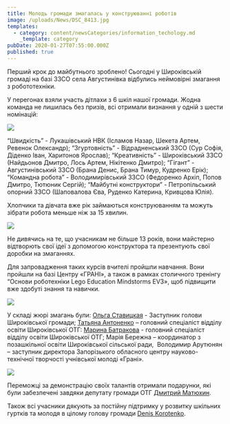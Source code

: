 ```yaml
---
title: Молодь громади змагалась у конструюванні роботів
image: /uploads/News/DSC_8413.jpg
templates:
  - category: content/newsCategories/information_techology.md
    _template: category
pubDate: 2020-01-27T07:55:00.000Z
published: true
---
```


Перший крок до майбутнього зроблено! Сьогодні у Широківській громаді на 
базі ЗЗСО села Августинівка відбулись неймовірні змагання з 
робототехніки.

У перегонах взяли участь дітлахи з 6 шкіл нашої громади. Жодна команда 
не лишилась без призів, всі отримали визнання у одній з шести номінацій:

![](/uploads/News/DSC_8351-1024x678.jpg)

“Швидкість” - Лукашівський НВК (Ісламов Назар, Шекета Артем, Ревенок Олександр);
“Згуртовність” - Відрадненський ЗЗСО (Сур Софія, Діденко Іван, Харитонов Ярослав);
“Креативність” - Широківський ЗЗСО (Найдьонов Дмитро, Лось Артем, Нікітенко Дмитро);
“Гігант” - Августинівський ЗЗСО (Брана Денис, Брана Тимур, Кудренко Ерік);
“Командна робота” - Володимирівський ЗЗСО (Федоренко Архіп, Попов Дмитро, Тютюник Сергій);
“Майбутні конструктори” - Петропільський опорний ЗЗСО (Шаповалова Єва, Руденко Катерина, Кривцова Юлія).

Хлопчики та дівчата вже рік займаються конструюванням та можуть зібрати робота меньше ніж за 15 хвилин.

![](/uploads/News/DSC_8368-1024x678.jpg)

Не дивячись на те, що учасникам не більше 13 років, вони майстерно 
відтворють свої ідеї з допомогою конструктора та презентують свої 
доробки на змаганнях.

Для запровадження таких курсів вчителі пройшли навчання. Вони пройшли на
 базі Центру «ГРАНІ», а також в рамках столичного тренінгу “Основи 
роботехніки Lego Education Mindstorms EV3», щоб підвищити вже здобуті 
знання та навички.

![](/uploads/News/DSC_8394-1024x678.jpg)

У складі жюрі змагань були:
[Ольга Ставицкая](https://www.facebook.com/profile.php?id=100001913212920&__tn__=K-R\&eid=ARDk2MSAPa0EqlHMvuY2tsQ5BrUa_1PnxIyRkBBPBryHEspQ8tt9PheodD_OKIacOHPmy9nXiJhpJ2uJ\&fref=mentions&__xts__%5B0%5D=68.ARACoAfhoocyIAgLSZSWcXfrYZExhTQIjNP_SH4vWtlJueOLp_C9b7zSTz3YI6EzP_V-9GmjSz3E-7Wq4Nk4L_O_qSkGjwrX5kEQV40vBOoMKMLQIhqlaYH0jDnZzK1oPE7-gvCWYhn1ETEZIFdrBqjpt8XalOAIrGx_cu-sCo3DAqXoWyWJ54-V9pvOnzDBiq5P3_QNivz7crU8UI4EqEsHi84D5aGTTyi-Eignq2XYEu4ywjxCYMNcFusppmhfMaL3_Pi9H8WSQLdDwhUdvXPW_krScTMv5V5Vc6kxvn0grd5JB8Hn3JMTHPZ2y26MyZwkfdjNYTGimhZX1qRLSZnmAvuW) - Заступник голови Широківської громади;
[Татьяна Антоненко](https://www.facebook.com/profile.php?id=100007099456899&__tn__=K-R\&eid=ARD564Ehr6tRjyISJAmPa1v4Ckhz7mARfBcArH9K0RGGW5ce90JiNzvttmYy3mrGV7UQvFzkSIMsC17c\&fref=mentions&__xts__%5B0%5D=68.ARACoAfhoocyIAgLSZSWcXfrYZExhTQIjNP_SH4vWtlJueOLp_C9b7zSTz3YI6EzP_V-9GmjSz3E-7Wq4Nk4L_O_qSkGjwrX5kEQV40vBOoMKMLQIhqlaYH0jDnZzK1oPE7-gvCWYhn1ETEZIFdrBqjpt8XalOAIrGx_cu-sCo3DAqXoWyWJ54-V9pvOnzDBiq5P3_QNivz7crU8UI4EqEsHi84D5aGTTyi-Eignq2XYEu4ywjxCYMNcFusppmhfMaL3_Pi9H8WSQLdDwhUdvXPW_krScTMv5V5Vc6kxvn0grd5JB8Hn3JMTHPZ2y26MyZwkfdjNYTGimhZX1qRLSZnmAvuW) – головний спеціаліст відділу освіти Широківської ОТГ:
[Марина Батракова](https://www.facebook.com/profile.php?id=100017208884853&__tn__=K-R\&eid=ARDw6w11ZpZKmwVIKC9Q-QnOsqYj5oNwKNc4u_Rh5fFC502zCYEX-w9jI68lqd619rpC60b1INcR0D9b\&fref=mentions&__xts__%5B0%5D=68.ARACoAfhoocyIAgLSZSWcXfrYZExhTQIjNP_SH4vWtlJueOLp_C9b7zSTz3YI6EzP_V-9GmjSz3E-7Wq4Nk4L_O_qSkGjwrX5kEQV40vBOoMKMLQIhqlaYH0jDnZzK1oPE7-gvCWYhn1ETEZIFdrBqjpt8XalOAIrGx_cu-sCo3DAqXoWyWJ54-V9pvOnzDBiq5P3_QNivz7crU8UI4EqEsHi84D5aGTTyi-Eignq2XYEu4ywjxCYMNcFusppmhfMaL3_Pi9H8WSQLdDwhUdvXPW_krScTMv5V5Vc6kxvn0grd5JB8Hn3JMTHPZ2y26MyZwkfdjNYTGimhZX1qRLSZnmAvuW) - головний спеціаліст відділу освіти Широківської ОТГ;
Марія Бережна – координатор з позашкільної освіти Широківської сільської ради, 
Володимир Арутюнян – заступник директора Запорізького обласного центру науково-технічної творчості учнівської молоді «Грані».

![](/uploads/News/DSC_8327-1024x678.jpg)

Переможці за демонстрацію своїх талантів отримали подарунки, які були забезпечені завдяки депутату громади ОТГ [Дмитрий Матюхин](https://www.facebook.com/profile.php?id=100001956447615&__tn__=K-R\&eid=ARBeaMRrYhoqEJ_PZZdWd-4Z-hdHiD-E7EfiBSraKk9eQLUc9aKJVUeHlSKKWnfkRM-TvEXvumzWwUnS\&fref=mentions&__xts__%5B0%5D=68.ARACoAfhoocyIAgLSZSWcXfrYZExhTQIjNP_SH4vWtlJueOLp_C9b7zSTz3YI6EzP_V-9GmjSz3E-7Wq4Nk4L_O_qSkGjwrX5kEQV40vBOoMKMLQIhqlaYH0jDnZzK1oPE7-gvCWYhn1ETEZIFdrBqjpt8XalOAIrGx_cu-sCo3DAqXoWyWJ54-V9pvOnzDBiq5P3_QNivz7crU8UI4EqEsHi84D5aGTTyi-Eignq2XYEu4ywjxCYMNcFusppmhfMaL3_Pi9H8WSQLdDwhUdvXPW_krScTMv5V5Vc6kxvn0grd5JB8Hn3JMTHPZ2y26MyZwkfdjNYTGimhZX1qRLSZnmAvuW).

Також всі учасники дякують за постійну підтримку у розвитку шкільних гуртків та молодя в цілому голову громади [Denis Korotenko](https://www.facebook.com/denis.korotenko.92?__tn__=K-R\&eid=ARAmdq2gLMwHVlqtDyIH6hMZIHfqA1HKg-OrBnIIMzUXln-_daR3EdqLXDx8_anLVinjygaHnQhfR9vh\&fref=mentions&__xts__%5B0%5D=68.ARACoAfhoocyIAgLSZSWcXfrYZExhTQIjNP_SH4vWtlJueOLp_C9b7zSTz3YI6EzP_V-9GmjSz3E-7Wq4Nk4L_O_qSkGjwrX5kEQV40vBOoMKMLQIhqlaYH0jDnZzK1oPE7-gvCWYhn1ETEZIFdrBqjpt8XalOAIrGx_cu-sCo3DAqXoWyWJ54-V9pvOnzDBiq5P3_QNivz7crU8UI4EqEsHi84D5aGTTyi-Eignq2XYEu4ywjxCYMNcFusppmhfMaL3_Pi9H8WSQLdDwhUdvXPW_krScTMv5V5Vc6kxvn0grd5JB8Hn3JMTHPZ2y26MyZwkfdjNYTGimhZX1qRLSZnmAvuW).
